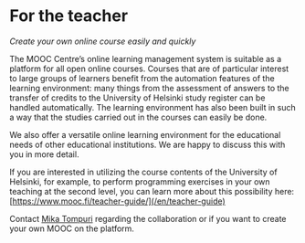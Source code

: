 # For the teacher

*Create your own online course easily and quickly*

The MOOC Centre’s online learning management system is suitable as a platform for all open online courses. Courses that are of particular interest to large groups of learners benefit from the automation features of the learning environment: many things from the assessment of answers to the transfer of credits to the University of Helsinki study register can be handled automatically. The learning environment has also been built in such a way that the studies carried out in the courses can easily be done.

We also offer a versatile online learning environment for the educational needs of other educational institutions. We are happy to discuss this with you in more detail.

If you are interested in utilizing the course contents of the University of Helsinki, for example, to perform programming exercises in your own teaching at the second level, you can learn more about this possibility here: [https://www.mooc.fi/teacher-guide/](/en/teacher-guide)

Contact [Mika Tompuri](https://www.helsinki.fi/en/about-us/people/people-finder/mika-tompuri-9411181) regarding the collaboration or if you want to create your own MOOC on the platform.
